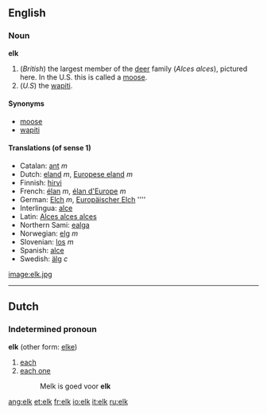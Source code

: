 ==English==

=== Noun ===
'''elk'''

#(''British'') the largest member of the [[deer]] family (''Alces alces''), pictured here. In the U.S. this is called a [[moose]].
#(''U.S'') the [[wapiti]].

==== Synonyms ====
*[[moose]]
*[[wapiti]]

====Translations (of sense 1)====
*Catalan: [[ant]] ''m''
*Dutch: [[eland]] ''m'', [[Europese eland]] ''m''
*Finnish: [[hirvi]]
*French: [[élan]] ''m'', [[élan d'Europe]] ''m''
*German: [[Elch]] ''m'', [[Europäischer Elch]] '''' 
*Interlingua: [[alce]]
*Latin: [[Alces alces alces]]
*Northern Sami: [[ealga]]
*Norwegian: [[elg]] ''m''
*Slovenian: [[los]] ''m''
*Spanish: [[alce]]
*Swedish: [[älg]] ''c''

[[image:elk.jpg]]

----

==Dutch==
===Indetermined pronoun===
'''elk''' (other form: [[elke]])

#[[each]]
#[[each one]]
#:Melk is goed voor '''elk'''

[[ang:elk]]
[[et:elk]]
[[fr:elk]]
[[io:elk]]
[[it:elk]]
[[ru:elk]]